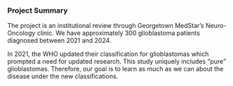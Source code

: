 ### Project Summary

The project is an institutional review through Georgetown MedStar's Neuro-Oncology clinic. We have approximately 300 glioblastoma patients diagnosed between 2021 and 2024. \

In 2021, the WHO updated their classification for glioblastomas which prompted a need for updated research. This study uniquely includes "pure" glioblastomas. Therefore, our goal is to learn as much as we can about the disease under the new classifications. 
